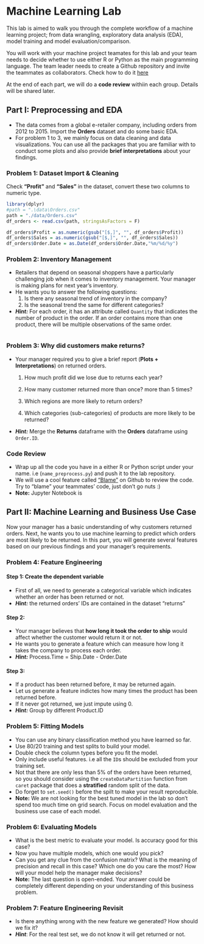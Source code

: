 # Machine Learning Lab

This lab is aimed to walk you through the complete workflow of a machine learning project; from data wrangling, exploratory data analysis (EDA), model training and model evaluation/comparison. 

You will work with your machine project teamates for this lab and your team needs to decide whether to use either R or Python as the main programming language. The team leader needs to create a Github repository and invite the teammates as collaborators. Check how to do it [here](https://help.github.com/articles/inviting-collaborators-to-a-personal-repository/)

At the end of each part, we will do a **code review** withiin each group. Details will be shared later.


## Part I: Preprocessing and EDA

- The data comes from a global e-retailer company, including orders from 2012 to 2015. Import the **Orders** dataset and do some basic EDA. 
- For problem 1 to 3, we mainly focus on data cleaning and data visualizations. You can use all the packages that you are familiar with to conduct some plots and also provide **brief interpretations** about your findings.

### Problem 1: Dataset Import & Cleaning
Check **"Profit"** and **"Sales"** in the dataset, convert these two columns to numeric type. 

```r
library(dplyr)
#path = ".\data\Orders.csv"
path = "./data/Orders.csv"
df_orders <- read.csv(path, stringsAsFactors = F)

df_orders$Profit = as.numeric(gsub("[$,]", "", df_orders$Profit))
df_orders$Sales = as.numeric(gsub("[$,]", "", df_orders$Sales))
df_orders$Order.Date = as.Date(df_orders$Order.Date,"%m/%d/%y")

```



### Problem 2: Inventory Management
- Retailers that depend on seasonal shoppers have a particularly challenging job when it comes to inventory management. Your manager is making plans for next year's inventory.
- He wants you to answer the following questions:
    1. Is there any seasonal trend of inventory in the company?
    2. Is the seasonal trend the same for different categories?

- ***Hint:*** For each order, it has an attribute called `Quantity` that indicates the number of product in the order. If an order contains more than one product, there will be multiple observations of the same order.
```

```

### Problem 3: Why did customers make returns?
- Your manager required you to give a brief report (**Plots + Interpretations**) on returned orders.

	1. How much profit did we lose due to returns each year?


	2. How many customer returned more than once? more than 5 times?


	3. Which regions are more likely to return orders?


	4. Which categories (sub-categories) of products are more likely to be returned?

- ***Hint:*** Merge the **Returns** dataframe with the **Orders** dataframe using `Order.ID`.

### Code Review

- Wrap up all the code you have in a either R or Python script under your name. i.e (`name_preprocess.py`) and push it to the lab repository.
- We will use a cool feature called ["Blame"](https://blog.github.com/2008-11-18-playing-the-blame-game/) on Github to review the code. Try to "blame" your teammates' code, just don't go nuts :)
- **Note:** Jupyter Notebook is 


## Part II: Machine Learning and Business Use Case

Now your manager has a basic understanding of why customers returned orders. Next, he wants you to use machine learning to predict which orders are most likely to be returned. In this part, you will generate several features based on our previous findings and your manager's requirements.

### Problem 4: Feature Engineering
#### Step 1: Create the dependent variable
- First of all, we need to generate a categorical variable which indicates whether an order has been returned or not.
- ***Hint:*** the returned orders’ IDs are contained in the dataset “returns”


#### Step 2:
- Your manager believes that **how long it took the order to ship** would affect whether the customer would return it or not. 
- He wants you to generate a feature which can measure how long it takes the company to process each order.
- ***Hint:*** Process.Time = Ship.Date - Order.Date


#### Step 3:

- If a product has been returned before, it may be returned again. 
- Let us generate a feature indictes how many times the product has been returned before.
- If it never got returned, we just impute using 0.
- ***Hint:*** Group by different Product.ID


### Problem 5: Fitting Models

- You can use any binary classification method you have learned so far.
- Use 80/20 training and test splits to build your model. 
- Double check the column types before you fit the model.
- Only include useful features. i.e all the `ID`s should be excluded from your training set.
- Not that there are only less than 5% of the orders have been returned, so you should consider using the `createDataPartition` function from `caret` package that does a **stratified** random split of the data.
- Do forget to `set.seed()` before the spilt to make your result reproducible.
- **Note:** We are not looking for the best tuned model in the lab so don't spend too much time on grid search. Focus on model evaluation and the business use case of each model.


### Problem 6: Evaluating Models
- What is the best metric to evaluate your model. Is accuracy good for this case?
- Now you have multiple models, which one would you pick? 
- Can you get any clue from the confusion matrix? What is the meaning of precision and recall in this case? Which one do you care the most? How will your model help the manager make decisions?
- **Note:** The last question is open-ended. Your answer could be completely different depending on your understanding of this business problem.

### Problem 7: Feature Engineering Revisit
- Is there anything wrong with the new feature we generated? How should we fix it?
- ***Hint***: For the real test set, we do not know it will get returned or not.
